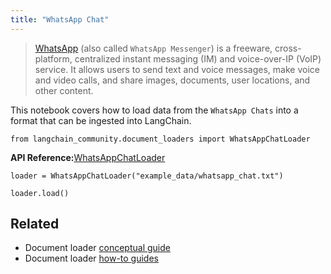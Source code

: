 ```yaml
---
title: "WhatsApp Chat"
---
```


> [WhatsApp](https://www.whatsapp.com/) (also called `WhatsApp Messenger`) is a freeware, cross-platform, centralized instant messaging (IM) and voice-over-IP (VoIP) service. It allows users to send text and voice messages, make voice and video calls, and share images, documents, user locations, and other content.

This notebook covers how to load data from the `WhatsApp Chats` into a format that can be ingested into LangChain.

```
from langchain_community.document_loaders import WhatsAppChatLoader
```

**API Reference:**[WhatsAppChatLoader](https://python.langchain.com/api_reference/community/document_loaders/langchain_community.document_loaders.whatsapp_chat.WhatsAppChatLoader.html)

```
loader = WhatsAppChatLoader("example_data/whatsapp_chat.txt")
```

```
loader.load()
```

## Related

* Document loader [conceptual guide](/oss/concepts/document_loaders)
* Document loader [how-to guides](/oss/how_to/#document-loaders)
